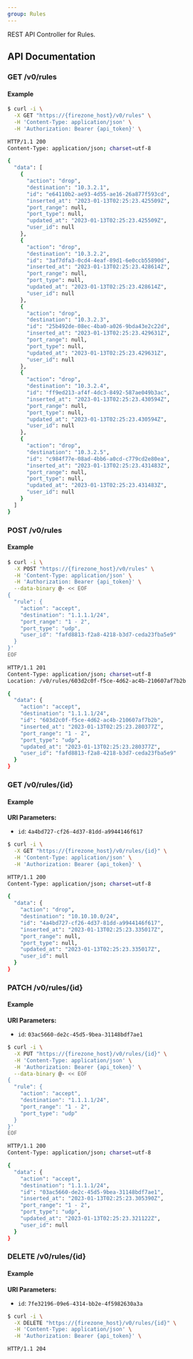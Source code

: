 ```yaml
---
group: Rules
---
```



REST API Controller for Rules.

## API Documentation
### GET /v0/rules



#### Example
```bash
$ curl -i \
  -X GET "https://{firezone_host}/v0/rules" \
  -H 'Content-Type: application/json' \
  -H 'Authorization: Bearer {api_token}' \

HTTP/1.1 200
Content-Type: application/json; charset=utf-8

{
  "data": [
    {
      "action": "drop",
      "destination": "10.3.2.1",
      "id": "e64110b2-ae93-4d55-ae16-26a877f593cd",
      "inserted_at": "2023-01-13T02:25:23.425509Z",
      "port_range": null,
      "port_type": null,
      "updated_at": "2023-01-13T02:25:23.425509Z",
      "user_id": null
    },
    {
      "action": "drop",
      "destination": "10.3.2.2",
      "id": "3af7dfa3-0cd4-4eaf-89d1-6e0ccb55890d",
      "inserted_at": "2023-01-13T02:25:23.428614Z",
      "port_range": null,
      "port_type": null,
      "updated_at": "2023-01-13T02:25:23.428614Z",
      "user_id": null
    },
    {
      "action": "drop",
      "destination": "10.3.2.3",
      "id": "25b492de-08ec-4ba0-a026-9bda43e2c22d",
      "inserted_at": "2023-01-13T02:25:23.429631Z",
      "port_range": null,
      "port_type": null,
      "updated_at": "2023-01-13T02:25:23.429631Z",
      "user_id": null
    },
    {
      "action": "drop",
      "destination": "10.3.2.4",
      "id": "ff9ed213-af4f-4dc3-8492-587ae049b3ac",
      "inserted_at": "2023-01-13T02:25:23.430594Z",
      "port_range": null,
      "port_type": null,
      "updated_at": "2023-01-13T02:25:23.430594Z",
      "user_id": null
    },
    {
      "action": "drop",
      "destination": "10.3.2.5",
      "id": "c984f77e-08ad-4bb6-a0cd-c779cd2e80ea",
      "inserted_at": "2023-01-13T02:25:23.431483Z",
      "port_range": null,
      "port_type": null,
      "updated_at": "2023-01-13T02:25:23.431483Z",
      "user_id": null
    }
  ]
}
```
### POST /v0/rules



#### Example
```bash
$ curl -i \
  -X POST "https://{firezone_host}/v0/rules" \
  -H 'Content-Type: application/json' \
  -H 'Authorization: Bearer {api_token}' \
  --data-binary @- << EOF
{
  "rule": {
    "action": "accept",
    "destination": "1.1.1.1/24",
    "port_range": "1 - 2",
    "port_type": "udp",
    "user_id": "fafd8813-f2a8-4218-b3d7-ceda23fba5e9"
  }
}'
EOF

HTTP/1.1 201
Content-Type: application/json; charset=utf-8
Location: /v0/rules/603d2c0f-f5ce-4d62-ac4b-210607af7b2b

{
  "data": {
    "action": "accept",
    "destination": "1.1.1.1/24",
    "id": "603d2c0f-f5ce-4d62-ac4b-210607af7b2b",
    "inserted_at": "2023-01-13T02:25:23.280377Z",
    "port_range": "1 - 2",
    "port_type": "udp",
    "updated_at": "2023-01-13T02:25:23.280377Z",
    "user_id": "fafd8813-f2a8-4218-b3d7-ceda23fba5e9"
  }
}
```
### GET /v0/rules/{id}



#### Example
**URI Parameters:**

  - `id`: `4a4bd727-cf26-4d37-81dd-a9944146f617`
```bash
$ curl -i \
  -X GET "https://{firezone_host}/v0/rules/{id}" \
  -H 'Content-Type: application/json' \
  -H 'Authorization: Bearer {api_token}' \

HTTP/1.1 200
Content-Type: application/json; charset=utf-8

{
  "data": {
    "action": "drop",
    "destination": "10.10.10.0/24",
    "id": "4a4bd727-cf26-4d37-81dd-a9944146f617",
    "inserted_at": "2023-01-13T02:25:23.335017Z",
    "port_range": null,
    "port_type": null,
    "updated_at": "2023-01-13T02:25:23.335017Z",
    "user_id": null
  }
}
```
### PATCH /v0/rules/{id}



#### Example
**URI Parameters:**

  - `id`: `03ac5660-de2c-45d5-9bea-31148bdf7ae1`
```bash
$ curl -i \
  -X PUT "https://{firezone_host}/v0/rules/{id}" \
  -H 'Content-Type: application/json' \
  -H 'Authorization: Bearer {api_token}' \
  --data-binary @- << EOF
{
  "rule": {
    "action": "accept",
    "destination": "1.1.1.1/24",
    "port_range": "1 - 2",
    "port_type": "udp"
  }
}'
EOF

HTTP/1.1 200
Content-Type: application/json; charset=utf-8

{
  "data": {
    "action": "accept",
    "destination": "1.1.1.1/24",
    "id": "03ac5660-de2c-45d5-9bea-31148bdf7ae1",
    "inserted_at": "2023-01-13T02:25:23.305390Z",
    "port_range": "1 - 2",
    "port_type": "udp",
    "updated_at": "2023-01-13T02:25:23.321122Z",
    "user_id": null
  }
}
```
### DELETE /v0/rules/{id}



#### Example
**URI Parameters:**

  - `id`: `7fe32196-09e6-4314-bb2e-4f5982630a3a`
```bash
$ curl -i \
  -X DELETE "https://{firezone_host}/v0/rules/{id}" \
  -H 'Content-Type: application/json' \
  -H 'Authorization: Bearer {api_token}' \

HTTP/1.1 204
```
